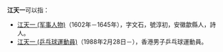 '''江天一'''可以指：
*[[江天一_(军事人物)|江天一 (军事人物)]]（1602年－1645年），字文石，號淳初，安徽歙縣人，詩人。
*[[江天一_(乒乓球運動員)|江天一 (乒乓球運動員)]]（1988年2月28日－），香港男子乒乓球運動員。

{{消歧义|T天一|cat=三字江姓人名消歧义}}